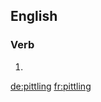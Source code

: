 ==English==

===Verb===
{{head|en|present participle}}

# {{present participle of|pittle|lang=en|nocat=1}}

[[de:pittling]]
[[fr:pittling]]